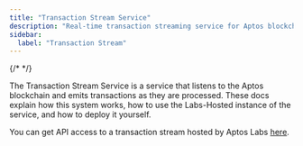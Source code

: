 ```yaml
---
title: "Transaction Stream Service"
description: "Real-time transaction streaming service for Aptos blockchain data, supporting both Aptos-hosted and self-hosted deployment options"
sidebar:
  label: "Transaction Stream"
---
```


{/* <IndexerBetaNotice /> */}

The Transaction Stream Service is a service that listens to the Aptos blockchain and emits transactions as they are processed. These docs explain how this system works, how to use the Labs-Hosted instance of the service, and how to deploy it yourself.

You can get API access to a transaction stream hosted by Aptos Labs [here](/build/indexer/txn-stream/aptos-hosted-txn-stream).
